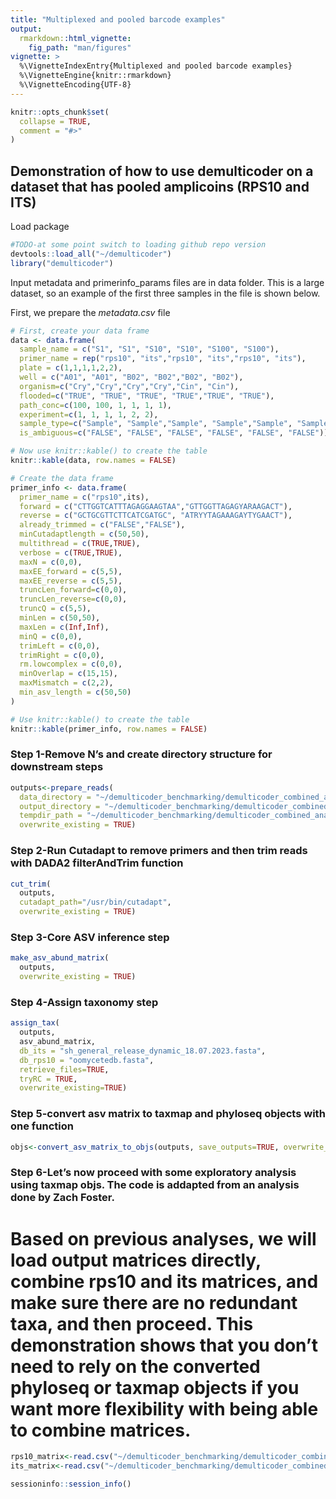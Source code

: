 ```yaml
---
title: "Multiplexed and pooled barcode examples"
output: 
  rmarkdown::html_vignette:
    fig_path: "man/figures"
vignette: >
  %\VignetteIndexEntry{Multiplexed and pooled barcode examples}
  %\VignetteEngine{knitr::rmarkdown}
  %\VignetteEncoding{UTF-8}
---
```


```r
knitr::opts_chunk$set(
  collapse = TRUE,
  comment = "#>"
)
```

## Demonstration of how to use demulticoder on a dataset that has pooled amplicoins (RPS10 and ITS)

Load package
```r
#TODO-at some point switch to loading github repo version
devtools::load_all("~/demulticoder")
library("demulticoder")
```

Input metadata and primerinfo_params files are in data folder. This is a large dataset, so an example of the first three samples in the file is shown below. 

First, we prepare the *metadata.csv* file
```r
# First, create your data frame
data <- data.frame(
  sample_name = c("S1", "S1", "S10", "S10", "S100", "S100"),
  primer_name = rep("rps10", "its","rps10", "its","rps10", "its"),
  plate = c(1,1,1,1,2,2),
  well = c("A01", "A01", "B02", "B02","B02", "B02"), 
  organism=c("Cry","Cry","Cry","Cry","Cin", "Cin"),
  flooded=c("TRUE", "TRUE", "TRUE", "TRUE","TRUE", "TRUE"),
  path_conc=c(100, 100, 1, 1, 1, 1), 
  experiment=c(1, 1, 1, 1, 2, 2),
  sample_type=c("Sample", "Sample","Sample", "Sample","Sample", "Sample"), 
  is_ambiguous=c("FALSE", "FALSE", "FALSE", "FALSE", "FALSE", "FALSE"))

# Now use knitr::kable() to create the table
knitr::kable(data, row.names = FALSE)
```


```r
# Create the data frame
primer_info <- data.frame(
  primer_name = c("rps10",its),
  forward = c("CTTGGTCATTTAGAGGAAGTAA","GTTGGTTAGAGYARAAGACT"), 
  reverse = c("GCTGCGTTCTTCATCGATGC", "ATRYYTAGAAAGAYTYGAACT"),
  already_trimmed = c("FALSE","FALSE"), 
  minCutadaptlength = c(50,50),
  multithread = c(TRUE,TRUE), 
  verbose = c(TRUE,TRUE), 
  maxN = c(0,0), 
  maxEE_forward = c(5,5),
  maxEE_reverse = c(5,5),
  truncLen_forward=c(0,0),
  truncLen_reverse=c(0,0),
  truncQ = c(5,5), 
  minLen = c(50,50),
  maxLen = c(Inf,Inf), 
  minQ = c(0,0), 
  trimLeft = c(0,0),
  trimRight = c(0,0),
  rm.lowcomplex = c(0,0), 
  minOverlap = c(15,15), 
  maxMismatch = c(2,2),
  min_asv_length = c(50,50)
)

# Use knitr::kable() to create the table
knitr::kable(primer_info, row.names = FALSE)
```
### Step 1-Remove N's and create directory structure for downstream steps
```r
outputs<-prepare_reads(
  data_directory = "~/demulticoder_benchmarking/demulticoder_combined_analysis_rhode/data", 
  output_directory = "~/demulticoder_benchmarking/demulticoder_combined_analysis_rhode/outputs_updateddb", 
  tempdir_path = "~/demulticoder_benchmarking/demulticoder_combined_analysis_rhode/temp_rhode", 
  overwrite_existing = TRUE)
```

### Step 2-Run Cutadapt to remove primers and then trim reads with DADA2 filterAndTrim function 
```r
cut_trim(
  outputs,
  cutadapt_path="/usr/bin/cutadapt",
  overwrite_existing = TRUE)
```

### Step 3-Core ASV inference step
```r
make_asv_abund_matrix(
  outputs,
  overwrite_existing = TRUE)
```

### Step 4-Assign taxonomy step
```r
assign_tax(
  outputs,
  asv_abund_matrix,
  db_its = "sh_general_release_dynamic_18.07.2023.fasta",
  db_rps10 = "oomycetedb.fasta",
  retrieve_files=TRUE,
  tryRC = TRUE,
  overwrite_existing=TRUE)
```

### Step 5-convert asv matrix to taxmap and phyloseq objects with one function
```r
objs<-convert_asv_matrix_to_objs(outputs, save_outputs=TRUE, overwrite_existing = TRUE)
```

### Step 6-Let's now proceed with some exploratory analysis using taxmap objs. The code is addapted from an analysis done by Zach Foster. 

# Based on previous analyses, we will load output matrices directly, combine rps10 and its matrices, and make sure there are no redundant taxa, and then proceed. This demonstration shows that you don't need to rely on the converted phyloseq or taxmap objects if you want more flexibility with being able to combine matrices.
```r
rps10_matrix<-read.csv("~/demulticoder_benchmarking/demulticoder_combined_analysis_rhode/")
its_matrix<-read.csv("~/demulticoder_benchmarking/demulticoder_combined_analysis_rhode/outputs2/final_asv_abundance_matrix_its.csv")
```

```r
sessioninfo::session_info()
```